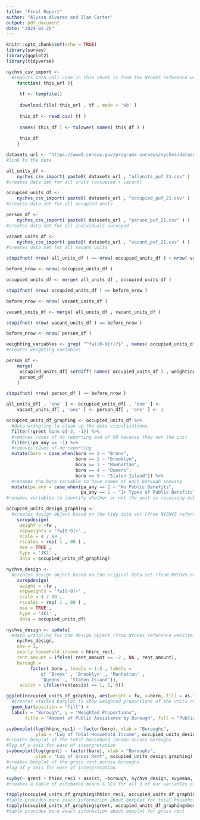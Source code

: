 ```yaml
---
title: "Final Report"
author: "Alyssa Alvarez and Ilan Carter"
output: pdf_document
date: "2024-02-25"
---
```


```r
knitr::opts_chunk$set(echo = TRUE)
library(survey)
library(ggplot2)
library(tidyverse)
```

```r
nychvs_csv_import <- 
  #imports data (all code in this chunk is from the NYCHVS reference website)
    function( this_url ){
  	 
   	 tf <- tempfile()
  	 
   	 download.file( this_url , tf , mode = 'wb' )
  	 
   	 this_df <- read.csv( tf )
  	 
   	 names( this_df ) <- tolower( names( this_df ) )
  	 
   	 this_df
    }

datasets_url <- "https://www2.census.gov/programs-surveys/nychvs/datasets/2021/microdata/" 
#link to the data

all_units_df <-
    nychvs_csv_import( paste0( datasets_url , "allunits_puf_21.csv" ) ) 
#creates data set for all units (occupied + vacant)

occupied_units_df <-
    nychvs_csv_import( paste0( datasets_url , "occupied_puf_21.csv" ) ) 
#creates data set for all occupied units

person_df <-
    nychvs_csv_import( paste0( datasets_url , "person_puf_21.csv" ) ) 
#creates data set for all individuals surveyed

vacant_units_df <-
    nychvs_csv_import( paste0( datasets_url , "vacant_puf_21.csv" ) ) 
#creates data set for all vacant units

stopifnot( nrow( all_units_df ) == nrow( occupied_units_df ) + nrow( vacant_units_df ) ) 

before_nrow <- nrow( occupied_units_df )

occupied_units_df <- merge( all_units_df , occupied_units_df )

stopifnot( nrow( occupied_units_df ) == before_nrow )

before_nrow <- nrow( vacant_units_df )

vacant_units_df <- merge( all_units_df , vacant_units_df )

stopifnot( nrow( vacant_units_df ) == before_nrow )

before_nrow <- nrow( person_df )

weighting_variables <- grep( "^fw([0-9]+)?$" , names( occupied_units_df ) , value = TRUE ) 
#creates weighting variables

person_df <-
    merge(
   	 occupied_units_df[ setdiff( names( occupied_units_df ) , weighting_variables ) ] ,
   	 person_df
    )

stopifnot( nrow( person_df ) == before_nrow )

all_units_df[ , 'one' ] <- occupied_units_df[ , 'one' ] <-
    vacant_units_df[ , 'one' ] <- person_df[ , 'one' ] <- 1
```

```r
occupied_units_df_graphing <- occupied_units_df %>% 
  #data wrangling to clean up the data visualizations
  filter(!grent %in% c(-2, -1)) %>% 
  #removes cases of no reporting and of $0 because they own the unit
  filter(!pa_any == -1) %>% 
  #removes cases of no reporting
  mutate(boro = case_when(boro == 1 ~ "Bronx", 
                          boro == 2 ~ "Brooklyn", 
                          boro == 3 ~ "Manhattan", 
                          boro == 4 ~ "Queens", 
                          boro == 5 ~ "Staten Island")) %>% 
  #renames the boro variable to have names of each borough showing
  mutate(pa_any = case_when(pa_any == 2 ~ "No Public Benefits",
                            pa_any == 1 ~ "1+ Types of Public Benefits")) 
#renames variables to identify whether or not the unit is receiving public assistance

occupied_units_design_graphing <- 
  #creates design object based on the tidy data set (from NYCHVS reference website)
    svrepdesign(
   	 weight = ~fw ,
   	 repweights = 'fw[0-9]+' ,
   	 scale = 4 / 80 ,
   	 rscales = rep( 1 , 80 ) ,
   	 mse = TRUE ,
   	 type = 'JK1' ,
   	 data = occupied_units_df_graphing)

nychvs_design <- 
  #creates design object based on the original data set (from NYCHVS reference website)
    svrepdesign(
   	 weight = ~fw ,
   	 repweights = 'fw[0-9]+' ,
   	 scale = 4 / 80 ,
   	 rscales = rep( 1 , 80 ) ,
   	 mse = TRUE ,
   	 type = 'JK1' ,
   	 data = occupied_units_df)

nychvs_design <- update( 
  #data wrangling for the design object (from NYCHVS reference website)
    nychvs_design,
    one = 1,
    yearly_household_income = hhinc_rec1,
    rent_amount = ifelse( rent_amount == -2 , NA , rent_amount),
    borough =
   		 factor( boro , levels = 1:5 , labels =
       		 c( 'Bronx' , 'Brooklyn' , 'Manhattan' ,
       		 'Queens' , 'Staten Island')),
   	 assist = ifelse(rentassist == 1, 1, 0))
```

```r
ggplot(occupied_units_df_graphing, aes(weight = fw, x=boro, fill = as.factor(pa_any))) + 
  #creates stacked barplot to show weighted proportions of the units receiving public benefits
  geom_bar(position = "fill") +
  labs(x = "Borough", y = "Weighted Proportions", 
       title = "Amount of Public Assistance by Borough", fill = "Public Assistance Status")

svyboxplot(log(hhinc_rec1) ~ factor(boro), xlab = "Boroughs",
           ylab = "Log of Total Household Income", occupied_units_design_graphing)
#creates boxplot of the total household income across boroughs
#log of y-axis for ease of interpretation
svyboxplot(log(grent) ~ factor(boro), xlab = "Boroughs", 
           ylab = "Log of Gross Rent", occupied_units_design_graphing)
#creates boxplot of the gross rent across boroughs 
#log of y-axis for ease of interpretation
```

```r
svyby(~ grent + hhinc_rec1 + assist, ~borough, nychvs_design, svymean, na.rm=TRUE) 
#creates a table of estimated means & SEs for all 3 of our variables of interest, by borough

tapply(occupied_units_df_graphing$hhinc_rec1, occupied_units_df_graphing$boro, summary) 
#table provides more exact information about boxplot for total household income
tapply(occupied_units_df_graphing$grent, occupied_units_df_graphing$boro, summary) 
#table provides more exact information about boxplot for gross rent
```